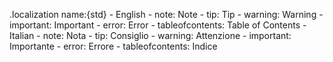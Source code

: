 <!-- stdlib localization table -->

.localization name:{std}
    - English
        - note: Note
        - tip: Tip
        - warning: Warning
        - important: Important
        - error: Error
        - tableofcontents: Table of Contents
    - Italian
        - note: Nota
        - tip: Consiglio
        - warning: Attenzione
        - important: Importante
        - error: Errore
        - tableofcontents: Indice